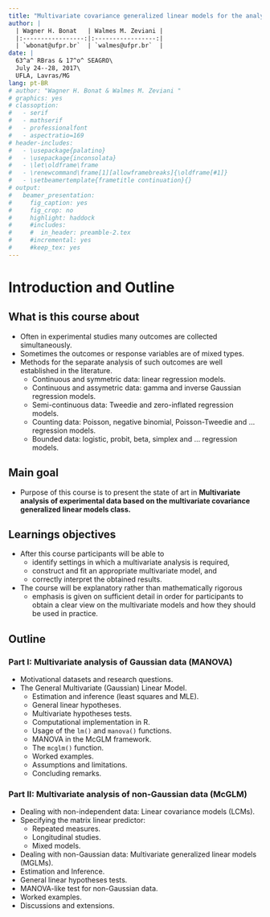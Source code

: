 ```yaml
---
title: "Multivariate covariance generalized linear models for the analysis of experimental data"
author: |
  | Wagner H. Bonat   | Walmes M. Zeviani |
  |:-----------------:|:-----------------:|
  | `wbonat@ufpr.br`  | `walmes@ufpr.br`  |
date: |
  63^a^ RBras & 17^o^ SEAGRO\
  July 24--28, 2017\
  UFLA, Lavras/MG
lang: pt-BR
# author: "Wagner H. Bonat & Walmes M. Zeviani "
# graphics: yes
# classoption:
#   - serif
#   - mathserif
#   - professionalfont
#   - aspectratio=169
# header-includes:
#   - \usepackage{palatino}
#   - \usepackage{inconsolata}
#   - \let\oldframe\frame
#   - \renewcommand\frame[1][allowframebreaks]{\oldframe[#1]}
#   - \setbeamertemplate{frametitle continuation}{}
# output:
#   beamer_presentation:
#     fig_caption: yes
#     fig_crop: no
#     highlight: haddock
#     #includes:
#     #  in_header: preamble-2.tex
#     #incremental: yes
#     #keep_tex: yes
---
```


# Introduction and Outline

## What is this course about

  * Often in experimental studies many outcomes are collected
    simultaneously.
  * Sometimes the outcomes or response variables are of mixed types.
  * Methods for the separate analysis of such outcomes are well
    established in the literature.
    - Continuous and symmetric data: linear regression models.
    - Continuous and assymetric data: gamma and inverse Gaussian
      regression models.
    - Semi-continuous data: Tweedie and zero-inflated regression models.
    - Counting data: Poisson, negative binomial, Poisson-Tweedie
      and $\ldots$ regression models.
    - Bounded data: logistic, probit, beta, simplex
      and $\ldots$  regression models.

## Main goal

  * Purpose of this course is to present the state of art in
    **Multivariate analysis of experimental data based on the
      multivariate covariance generalized linear models class.**

## Learnings objectives

  * After this course participants will be able to
    - identify settings in which a multivariate analysis is required,
    - construct and fit an appropriate multivariate model, and
    - correctly interpret the obtained results.

  * The course will be explanatory rather than mathematically rigorous
    - emphasis is given on sufficient detail in order for participants
      to obtain a clear view on the multivariate models and how they
      should be used in practice.

## Outline

### Part I: Multivariate analysis of Gaussian data (MANOVA)

  * Motivational datasets and research questions.
  * The General Multivariate (Gaussian) Linear Model.
    - Estimation and inference (least squares and MLE).
    - General linear hypotheses.
    - Multivariate hypotheses tests.
    - Computational implementation in $\textsf{R}$.
    - Usage of the $\texttt{lm()}$ and $\texttt{manova()}$ functions.
    - MANOVA in the McGLM framework.
    - The $\texttt{mcglm()}$ function.
    - Worked examples.
    - Assumptions and limitations.
    - Concluding remarks.

### Part II: Multivariate analysis of non-Gaussian data (McGLM)

  * Dealing with non-independent data: Linear covariance models (LCMs).
  * Specifying the matrix linear predictor:
    - Repeated measures.
    - Longitudinal studies.
    - Mixed models.
  * Dealing with non-Gaussian data: Multivariate generalized linear
    models (MGLMs).
  * Estimation and Inference.
  * General linear hypotheses tests.
  * MANOVA-like test for non-Gaussian data.
  * Worked examples.
  * Discussions and extensions.
